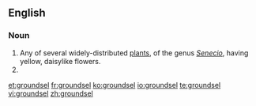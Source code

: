 ==English==

===Noun===
{{wikipedia}}
{{en-noun}}

# Any of several widely-distributed [[plant]]s, of the genus ''[[Senecio]]'', having yellow, daisylike flowers.
# {{alternative spelling of|groundsill}}

[[et:groundsel]]
[[fr:groundsel]]
[[ko:groundsel]]
[[io:groundsel]]
[[te:groundsel]]
[[vi:groundsel]]
[[zh:groundsel]]